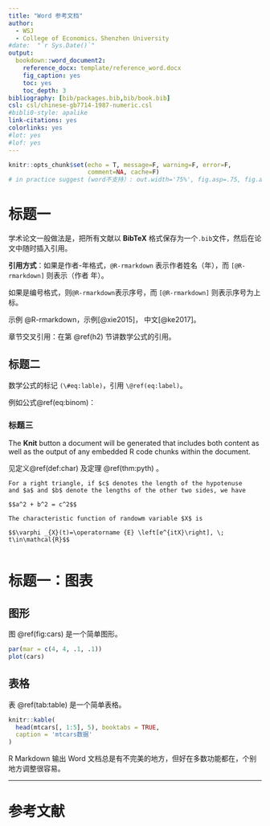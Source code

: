 ```yaml
---
title: "Word 参考文档"
author:
  - WSJ
  - College of Economics，Shenzhen University
#date:  "`r Sys.Date()`"
output:
  bookdown::word_document2: 
    reference_docx: template/reference_word.docx
    fig_caption: yes
    toc: yes
    toc_depth: 3
bibliography: [bib/packages.bib,bib/book.bib]
csl: csl/chinese-gb7714-1987-numeric.csl
#bibli0-style: apalike
link-citations: yes
colorlinks: yes
#lot: yes
#lof: yes
---
```


```r
knitr::opts_chunk$set(echo = T, message=F, warning=F, error=F,
                      comment=NA, cache=F)
# in practice suggest (word不支持）: out.width='75%', fig.asp=.75, fig.align='center'
```

# 标题一

学术论文一般做法是，把所有文献以 **BibTeX** 格式保存为一个`.bib`文件，然后在论文中随时插入引用。

**引用方式**：如果是作者-年格式，`@R-rmarkdown` 表示作者姓名（年），而 `[@R-rmarkdown]` 则表示（作者 年）。

如果是编号格式，则`@R-rmarkdown`表示序号，而 `[@R-rmarkdown]` 则表示序号为上标。

示例 @R-rmarkdown，示例[@xie2015]， 中文[@ke2017]。

章节交叉引用：在第 \@ref(h2) 节讲数学公式的引用。 

## 标题二 {#h2}

数学公式的标记 `(\#eq:lable)`，引用 `\@ref(eq:label)`。

例如公式\@ref(eq:binom)：

\begin{equation}
f\left(k\right)=\binom{n}{k}p^k\left(1-p\right)^{n-k} (\#eq:binom)
\end{equation}

### 标题三

The **Knit** button a document will be generated that includes both content as well as the output of any embedded R code chunks within the document. 

见定义\@ref(def:char) 及定理 \@ref(thm:pyth) 。  

```theorem
For a right triangle, if $c$ denotes the length of the hypotenuse
and $a$ and $b$ denote the lengths of the other two sides, we have

$$a^2 + b^2 = c^2$$
```

```definition
The characteristic function of randowm variable $X$ is

$$\varphi _{X}(t)=\operatorname {E} \left[e^{itX}\right], \; t\in\mathcal{R}$$
  
```


# 标题一：图表

## 图形

图 \@ref(fig:cars) 是一个简单图形。

```r
par(mar = c(4, 4, .1, .1))
plot(cars)
```

## 表格

表 \@ref(tab:table) 是一个简单表格。

```r
knitr::kable(
  head(mtcars[, 1:5], 5), booktabs = TRUE,
  caption = 'mtcars数据'
)
```  


R Markdown 输出 Word 文档总是有不完美的地方，但好在多数功能都在，个别地方调整很容易。

-----

# 参考文献 {-}


